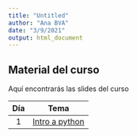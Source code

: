 ```yaml
---
title: "Untitled"
author: "Ana BVA"
date: "3/9/2021"
output: html_document
---
```


## Material del curso

Aquí encontrarás las slides del curso

| Día | Tema   |
|:---:|:------:|
| 1   | [Intro a python](slides/1-IntroPython.html)

